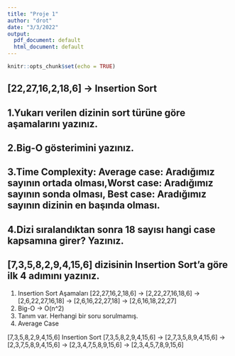 ```yaml
---
title: "Proje 1"
author: "drot"
date: "3/3/2022"
output:
  pdf_document: default
  html_document: default
---
```


```r
knitr::opts_chunk$set(echo = TRUE)
```

##  [22,27,16,2,18,6] -> Insertion Sort
##
##  1.Yukarı verilen dizinin sort türüne göre aşamalarını yazınız.
##  2.Big-O gösterimini yazınız.
##  3.Time Complexity: Average case: Aradığımız sayının ortada olması,Worst case: Aradığımız sayının sonda olması, Best case: Aradığımız sayının dizinin en başında olması.
##  4.Dizi sıralandıktan sonra 18 sayısı hangi case kapsamına girer? Yazınız.
##
##
##  [7,3,5,8,2,9,4,15,6] dizisinin Insertion Sort'a göre ilk 4 adımını yazınız.

1. Insertion Sort Aşamaları
[22,27,16,2,18,6] -> [2,22,27,16,18,6] -> [2,6,22,27,16,18] -> [2,6,16,22,27,18] -> [2,6,16,18,22,27]
2. Big-O -> O(n^2)
3. Tanım var. Herhangi bir soru sorulmamış.
4. Average Case

[7,3,5,8,2,9,4,15,6]
Insertion Sort
[7,3,5,8,2,9,4,15,6] -> [2,7,3,5,8,9,4,15,6] -> [2,3,7,5,8,9,4,15,6] -> [2,3,4,7,5,8,9,15,6] -> [2,3,4,5,7,8,9,15,6]